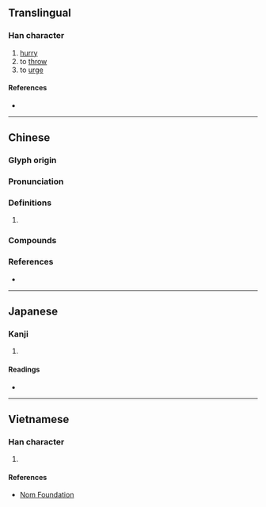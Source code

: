 {{character info/new}}
{{also|撺}}
==Translingual==

===Han character===
{{Han char|rn=64|rad=手|as=18|sn=21|four=43017|canj=QJCV|ids=⿰扌竄}}

# [[hurry]]
# to [[throw]]
# to [[urge]]

====References====
* {{Han ref|kx=0463.270|dkj=13004|dj=0812.290|hdz=31988.110|uh=651B|ud=25883|bh=F5CD|bd=62925}}

----

==Chinese==
{{zh-forms|s=撺}}

===Glyph origin===
{{Han etym}}

===Pronunciation===
{{zh-pron
|m=cuān
|c=cyun1,cyun3
|mc=y
|oc=y
|cat=
}}

===Definitions===
{{zh-hanzi}}

# {{rfdef|zh}}

===Compounds===
{{zh-der|亂攛|喝攛箱|亂攛攛|攛哄鳥亂|攛拳攏袖|攛斷|攛鼓兒|攛哄|攛梭|打攛|攛道|攛廂|攛弄|攛唆|攛趕子活|攛掇|攛箱|鼠攛狼奔|鼠攛|鬼攛揝|隔屋攛椽}}

===References===
* {{R:yue:mfccd}}

----

==Japanese==

===Kanji===
{{ja-kanji|grade=|rs=手18}}

# {{defn|lang=ja|sort=手18}}

====Readings====
* {{ja-readings|on=[[さん]] (san)|kun=[[なげうつ]] (nageutsu)}}

----

==Vietnamese==

===Han character===
{{vi-hantu|rs=手18|soán}}

# {{defn|lang=vi|sort=手18}}

====References====
* [http://nomfoundation.org/common/nom_details.php?codepoint=651b Nom Foundation]